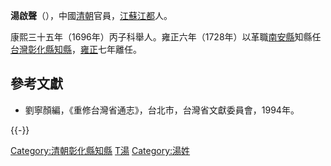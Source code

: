 '''湯啟聲'''（{{bd|？||？|catIdx=}}），中國[[清朝|清朝]]官員，[[江蘇|江蘇]][[江都|江都]]人。

康熙三十五年（1696年）丙子科舉人。雍正六年（1728年）以革職[[南安縣|南安縣]]知縣任[[台灣|台灣]][[彰化縣|彰化縣]][[知縣|知縣]]，[[雍正|雍正]]七年離任。

==參考文獻==
*劉寧顏編，《重修台灣省通志》，台北市，台灣省文獻委員會，1994年。

{{-}}
{{start box}}
{{s-off}}
{{Succession box|[[張縞|張縞]]|[[張與朱|張與朱]]|[[台灣府|台灣府]][[彰化縣|彰化縣]][[知縣|知縣]]|<small>雍正六年（1728年）上任</small>}}
{{end box}}

{{清朝人物小作品}}

[[Category:清朝彰化縣知縣|Category:清朝彰化縣知縣]]
[[Category:揚州人|T湯]]
[[Category:湯姓|Category:湯姓]]